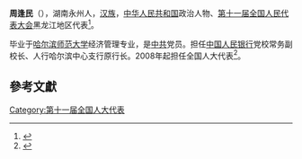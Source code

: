 '''周逢民'''（{{bd|1963年||}}），湖南永州人，[[汉族|汉族]]，[[中华人民共和国|中华人民共和国]]政治人物、[[第十一届全国人民代表大会|第十一届全国人民代表大会]]黑龙江地区代表<ref>{{cite web|author=新华网|title=第十一届全国人大代表|url=http://news.xinhuanet.com/ziliao/2008-03/03/content_7708230.htm?node=36628|publisher=新华网|accessdate=2014-01-07|archive-date=2014-01-10|archive-url=https://web.archive.org/web/20140110211415/http://news.xinhuanet.com/ziliao/2008-03/03/content_7708230.htm?node=36628|dead-url=no}}</ref>。

毕业于[[哈尔滨师范大学|哈尔滨师范大学]]经济管理专业，是[[中共|中共]]党员。担任[[中国人民银行|中国人民银行]]党校常务副校长、人行哈尔滨中心支行原行长。2008年起担任全国人大代表<ref>{{cite news|title=全国人大代表信息-周逢民|url=http://210.82.31.1:8084/delegate/viewDelegate.action?dbid=110607|accessdate=2013-04-05|newspaper=全国人大网|archive-url=https://web.archive.org/web/20140313001535/http://www.npc.gov.cn/delegate/viewDelegate.action?dbid=110607|archive-date=2014-03-13|dead-url=yes}}</ref>。

==參考文獻==
{{reflist}}
[[Category:第十一届全国人大代表|Category:第十一届全国人大代表]]